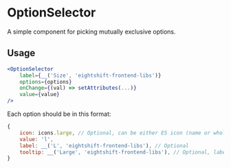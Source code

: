 # OptionSelector

A simple component for picking mutually exclusive options.

## Usage

```jsx
<OptionSelector
	label={__('Size', 'eightshift-frontend-libs')}
	options={options}
	onChange={(val) => setAttributes(...)}
	value={value}
/>
```

Each option should be in this format:

```js
{
	icon: icons.large, // Optional, can be either ES icon (name or whole icon element) or dashicon name.
	value: 'l',
	label: __('L', 'eightshift-frontend-libs'), // Optional
	tooltip: __('Large', 'eightshift-frontend-libs'), // Optional, label will be used as fallback
}
```
